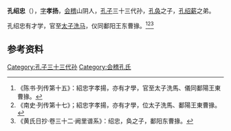 '''孔绍忠'''（{{bd|6世紀||？||}}），[[表字|字]]'''孝扬'''，[[会稽|会稽]]山阴人，[[孔子|孔子]]三十三代孙，[[孔奂|孔奂]]之子，[[孔绍薪|孔绍薪]]之弟。

孔绍忠有才学，官至[[太子洗马|太子洗马]]，仪同鄱阳王东曹掾。<ref>《陈书·列传第十五》：紹忠字孝揚，亦有才學，官至太子洗馬、儀同鄱陽王東曹掾。</ref><ref>《南史·列传第十七》；紹忠字孝揚，亦有才學，位太子洗馬、鄱陽王東曹掾。
</ref><ref>《黄氏日抄·卷三十二·阙里谱系》：绍忠，奂之子，鄱阳东曹掾。</ref>

==参考资料==
{{reflist}}

{{南北朝人物小作品}}
[[Category:孔子三十三代孙|Category:孔子三十三代孙]]
[[Category:会稽孔氏|Category:会稽孔氏]]